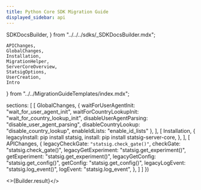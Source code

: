 ```yaml
---
title: Python Core SDK Migration Guide
displayed_sidebar: api
---
```


  SDKDocsBuilder,
} from "../../../sdks/_SDKDocsBuilder.mdx";

    APIChanges,
    GlobalChanges,
    Installation,
    MigrationHelper,
    ServerCoreOverview,
    StatsigOptions,
    UserCreation,
    Intro
} from "../../MigrationGuideTemplates/index.mdx";



  sections: [
    [
      GlobalChanges,
      {
        waitForUserAgentInit: "wait_for_user_agent_init",
        waitForCountryLookupInit: "wait_for_country_lookup_init",
        disableUserAgentParsing: "disable_user_agent_parsing",
        disableCountryLookup: "disable_country_lookup",
        enableIdLists: "enable_id_lists"
      },
    ],
    [
      Installation,
      {
        legacyInstall: <CodeBlock>pip install statsig</CodeBlock>,
        install: <CodeBlock>pip install statsig-server-core</CodeBlock>,
      },
    ],
    [
      APIChanges,
      {
        legacyCheckGate: `"statsig.check_gate()"`,
        checkGate: "statsig.check_gate()",
        legacyGetExperiment: "statsig.get_experiment()",
        getExperiment: "statsig.get_experiment()",
        legacyGetConfig: "statsig.get_config()",
        getConfig: "statsig.get_config()",
        legacyLogEvent: "statsig.log_event()",
        logEvent: "statsig.log_event",
      },
    ]
  ]
})


<>{Builder.result}</>

